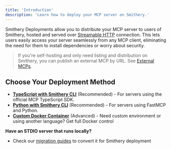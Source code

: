 ```yaml
---
title: 'Introduction'
description: 'Learn how to deploy your MCP server on Smithery.'
---
```


Smithery Deployments allow you to distribute your MCP server to users of Smithery, hosted and served over [Streamable HTTP](https://modelcontextprotocol.io/specification/2025-03-26/basic/transports#streamable-http) connection. This lets users easily access your server seamlessly from any MCP client, eliminating the need for them to install dependencies or worry about security.

> If you're self-hosting and only need listing and distribution on Smithery, you can publish an external MCP by URL. See [External MCPs](/build/external).

## Choose Your Deployment Method

- **[TypeScript with Smithery CLI](/build/deployments/typescript)** (Recommended) - For servers using the official MCP TypeScript SDK.
- **[Python with Smithery CLI](/build/deployments/python)** (Recommended) - For servers using FastMCP and Python.
- **[Custom Docker Container](/build/deployments/custom-container)** (Advanced) - Need custom environment or using another language? Get full Docker control

**Have an STDIO server that runs locally?**

- Check our [migration guides](/migrations/stdio-to-http) to convert it for Smithery deployment


